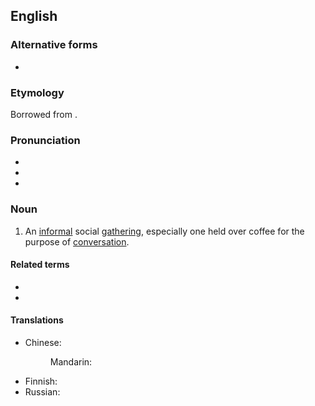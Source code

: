 ==English==
{{was wotd|2009|November|5}}

===Alternative forms===
* {{l|en|klatsch}}

===Etymology===
Borrowed from {{bor|en|de|Klatsch||meeting at which people gossip}}.

===Pronunciation===
* {{IPA|en|/klæt͡ʃ/}}
* {{audio|en|en-us-klatch.ogg|Audio (US)}}
* {{rhymes|en|ætʃ|s=1}}

===Noun===
{{en-noun|+|klatchs}}

# An [[informal]] social [[gathering]], especially one held over coffee for the purpose of [[conversation]].

====Related terms====
* {{l|en|coffee klatch}}
* {{l|en|kaffeeklatch}}

====Translations====
{{trans-top|informal social gathering}}
* Chinese:
*: Mandarin: {{t-needed|cmn}}
{{trans-mid}}
* Finnish: {{t|fi|kahvitilaisuus}}
* Russian: {{t+|ru|посиде́лки}}
{{trans-bottom}}